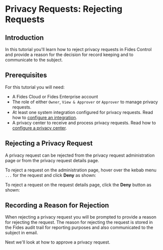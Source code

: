 
# Privacy Requests: Rejecting Requests

<TutorialKey duration="2" product="Fides" topic="Privacy Requests" interactive="true"/>

## Introduction
In this tutorial you'll learn how to reject privacy requests in Fides Control and provide a reason for the decision for record keeping and to communicate to the subject.

## Prerequisites

For this tutorial you will need:

* A Fides Cloud or Fides Enterprise account
* The role of either `Owner`, `View & Approver` or `Approver` to manage privacy requests.
* At least one system integration configured for privacy requests. Read how to [configure an integration](../privacy-requests-configuration/privacy-requests-configure-integrations).
* A privacy center to receive and process privacy requests. Read how to [configure a privacy center](#LINK).



## Rejecting a Privacy Request
A privacy request can be rejected from the privacy request administration page or from the privacy request details page. 

To reject a request on the administration page, hover over the kebab menu `...` for the request and click **Deny** as shown:

<Screenshot img="/assets/img/tutorials/privacy-requests-reject.gif" description="Reject Privacy Request" mw="500"/>

To reject a request on the request details page, click the **Deny** button as shown:

<Screenshot img="/assets/img/tutorials/privacy-requests-deny.gif" description="Reject Privacy Request" mw="500"/>

## Recording a Reason for Rejection

When rejecting a privacy request you will be prompted to provide a reason for rejecting the request. The reason for rejecting the request is stored in the Fides audit trail for reporting purposes and also communicated to the subject in email.
<Screenshot img="/assets/img/tutorials/privacy-requests-reject-reason.gif" description="Reject Privacy Request Reason" mw="500"/>

Next we'll look at how to approve a privacy request.